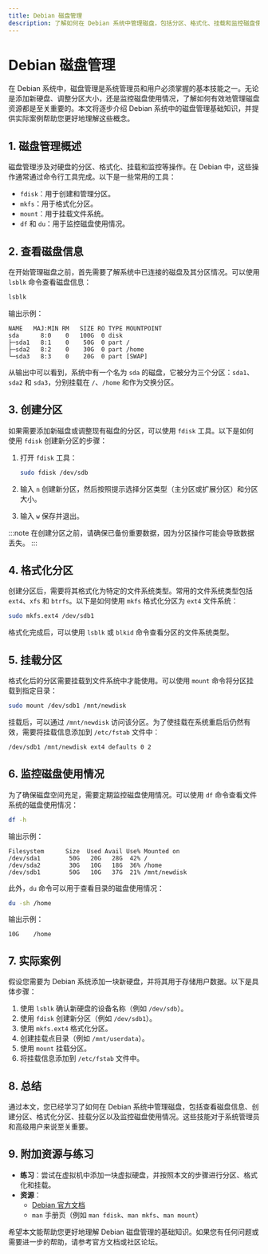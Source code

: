 ```yaml
---
title: Debian 磁盘管理
description: 了解如何在 Debian 系统中管理磁盘，包括分区、格式化、挂载和监控磁盘使用情况。本文适合初学者，提供详细的步骤和实际案例。
---
```


# Debian 磁盘管理

在 Debian 系统中，磁盘管理是系统管理员和用户必须掌握的基本技能之一。无论是添加新硬盘、调整分区大小，还是监控磁盘使用情况，了解如何有效地管理磁盘资源都是至关重要的。本文将逐步介绍 Debian 系统中的磁盘管理基础知识，并提供实际案例帮助您更好地理解这些概念。

## 1. 磁盘管理概述

磁盘管理涉及对硬盘的分区、格式化、挂载和监控等操作。在 Debian 中，这些操作通常通过命令行工具完成。以下是一些常用的工具：

- `fdisk`：用于创建和管理分区。
- `mkfs`：用于格式化分区。
- `mount`：用于挂载文件系统。
- `df` 和 `du`：用于监控磁盘使用情况。

## 2. 查看磁盘信息

在开始管理磁盘之前，首先需要了解系统中已连接的磁盘及其分区情况。可以使用 `lsblk` 命令查看磁盘信息：

```bash
lsblk
```

输出示例：

```
NAME   MAJ:MIN RM   SIZE RO TYPE MOUNTPOINT
sda      8:0    0   100G  0 disk 
├─sda1   8:1    0    50G  0 part /
├─sda2   8:2    0    30G  0 part /home
└─sda3   8:3    0    20G  0 part [SWAP]
```

从输出中可以看到，系统中有一个名为 `sda` 的磁盘，它被分为三个分区：`sda1`、`sda2` 和 `sda3`，分别挂载在 `/`、`/home` 和作为交换分区。

## 3. 创建分区

如果需要添加新磁盘或调整现有磁盘的分区，可以使用 `fdisk` 工具。以下是如何使用 `fdisk` 创建新分区的步骤：

1. 打开 `fdisk` 工具：

   ```bash
   sudo fdisk /dev/sdb
   ```

2. 输入 `n` 创建新分区，然后按照提示选择分区类型（主分区或扩展分区）和分区大小。

3. 输入 `w` 保存并退出。

:::note
在创建分区之前，请确保已备份重要数据，因为分区操作可能会导致数据丢失。
:::

## 4. 格式化分区

创建分区后，需要将其格式化为特定的文件系统类型。常用的文件系统类型包括 `ext4`、`xfs` 和 `btrfs`。以下是如何使用 `mkfs` 格式化分区为 `ext4` 文件系统：

```bash
sudo mkfs.ext4 /dev/sdb1
```

格式化完成后，可以使用 `lsblk` 或 `blkid` 命令查看分区的文件系统类型。

## 5. 挂载分区

格式化后的分区需要挂载到文件系统中才能使用。可以使用 `mount` 命令将分区挂载到指定目录：

```bash
sudo mount /dev/sdb1 /mnt/newdisk
```

挂载后，可以通过 `/mnt/newdisk` 访问该分区。为了使挂载在系统重启后仍然有效，需要将挂载信息添加到 `/etc/fstab` 文件中：

```bash
/dev/sdb1 /mnt/newdisk ext4 defaults 0 2
```

## 6. 监控磁盘使用情况

为了确保磁盘空间充足，需要定期监控磁盘使用情况。可以使用 `df` 命令查看文件系统的磁盘使用情况：

```bash
df -h
```

输出示例：

```
Filesystem      Size  Used Avail Use% Mounted on
/dev/sda1        50G   20G   28G  42% /
/dev/sda2        30G   10G   18G  36% /home
/dev/sdb1        50G   10G   37G  21% /mnt/newdisk
```

此外，`du` 命令可以用于查看目录的磁盘使用情况：

```bash
du -sh /home
```

输出示例：

```
10G    /home
```

## 7. 实际案例

假设您需要为 Debian 系统添加一块新硬盘，并将其用于存储用户数据。以下是具体步骤：

1. 使用 `lsblk` 确认新硬盘的设备名称（例如 `/dev/sdb`）。
2. 使用 `fdisk` 创建新分区（例如 `/dev/sdb1`）。
3. 使用 `mkfs.ext4` 格式化分区。
4. 创建挂载点目录（例如 `/mnt/userdata`）。
5. 使用 `mount` 挂载分区。
6. 将挂载信息添加到 `/etc/fstab` 文件中。

## 8. 总结

通过本文，您已经学习了如何在 Debian 系统中管理磁盘，包括查看磁盘信息、创建分区、格式化分区、挂载分区以及监控磁盘使用情况。这些技能对于系统管理员和高级用户来说至关重要。

## 9. 附加资源与练习

- **练习**：尝试在虚拟机中添加一块虚拟硬盘，并按照本文的步骤进行分区、格式化和挂载。
- **资源**：
  - [Debian 官方文档](https://www.debian.org/doc/)
  - `man` 手册页（例如 `man fdisk`、`man mkfs`、`man mount`）

希望本文能帮助您更好地理解 Debian 磁盘管理的基础知识。如果您有任何问题或需要进一步的帮助，请参考官方文档或社区论坛。